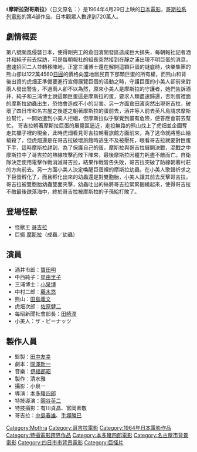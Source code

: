 {{noteTA
|T=zh-tw:摩斯拉對哥吉拉; zh-hk:摩斯拉對哥斯拉; zh-hans:摩斯拉对哥斯拉;
|1=zh-tw:哥吉拉; zh-hk:哥斯拉; zh-hans:哥斯拉;
}}
{{Infobox Film
| name               = 摩斯拉對哥斯拉
| original_name      = モスラ対ゴジラ
| image              = 摩斯拉對哥吉拉.jpg|100px
| imagesize          = 
| caption            = 
| director           = [[本多豬四郎|本多豬四郎]]
| producer           = [[田中友幸|田中友幸]]
| writer             = [[關澤新一|關澤新一]]
| starring           = [[寶田明|寶田明]]<br>[[星由里子|星由里子]]<br>[[小泉博|小泉博]]<br>[[佐原健二|佐原健二]]<br>[[藤木悠|藤木悠]]<br>[[田島義文|田島義文]]<br>[[田崎潤|田崎潤]]
| music              = [[伊福部昭|伊福部昭]]
| narrator           = 
| cinematography     = 
| editing            = 
| production_company = [[東寶電影公司|東寶]]
| distributor        = [[東寶電影公司|東寶]]
| released           = 1964年4月29日
| runtime            = 89分鐘
| country            = {{JPN}}
| language           = 日語
| budget             = 
| gross              = 23億3000萬[[日幣|日幣]]
| preceded_by        = [[摩斯拉_(1961年)|摩斯拉 (1961年)]]、[[金剛對哥斯拉|金剛對哥斯拉]]
| followed_by        = [[三大怪獸_地球最大決戰|三大怪獸 地球最大決戰]]
| website            = 
| amg_id             = 
| imdb_id            = 
| cn_name            = 
| hk_name            = 
| tw_name            = 摩斯拉大戰哥吉拉(言佳有限公司DVD)
}}
《'''摩斯拉對哥斯拉'''》（日文原名：'''{{lang|ja|モスラ対ゴジラ}}'''）是1964年4月29日上映的[[日本|日本]][[電影|電影]]，[[哥斯拉系列電影|哥斯拉系列電影]]的第4部作品，日本觀眾人數達到720萬人。

== 劇情概要 ==
第八號颱風侵襲日本，使得剛完工的倉田濱開發區造成巨大損失，每朝報社記者酒井和純子前去採訪，可是每朝報社的組長突然接到在靜之浦出現不明巨蛋的消息，盡速招回二人並轉移陣地，正當三浦博士還在解開這顆巨蛋的謎底時，快樂集團的熊山卻以122萬4560[[日圓|日圓]]的價格向當地居民買下那顆巨蛋的所有權，而熊山和背後出資的虎畑正準備要進行宣傳展覽巨蛋的活動之時，守護巨蛋的小美人卻前來對兩人發出警告，不過兩人卻不以為然，原來小美人是摩斯拉的守護者，她們告訴酒井、純子和三浦博士說這顆巨蛋這是摩斯拉的蛋，要求人類盡速歸還，否則蛋裡面的摩斯拉幼蟲出生，恐怕會造成不小的災害。另一方面倉田濱突然出現哥吉拉，破壞了四日市和名古屋之後遂之朝著摩斯拉的蛋前去，酒井等人前去英凡島請求摩斯拉幫忙，一開始遭到小美人拒絕，但摩斯拉似乎察覺到蛋有危險，便答應會前去幫忙。
哥吉拉朝著摩斯拉巨蛋的展覽區逼近，走投無路的熊山找上了虎畑並企圖奪走其櫃子裡的現金，此時虎畑看見哥吉拉朝著旅館方面前來，為了逃命就將熊山給槍殺了，但虎畑還是在哥吉拉破壞旅館時逃生不及被壓死，眼看哥吉拉就要對巨蛋下手，這時摩斯拉趕到，為了保護自己的蛋，摩斯拉與哥吉拉展開決戰，混戰之中摩斯拉中了哥吉拉的熱線攻擊而敗下陣來，最後摩斯拉因體力耗盡不敵而亡。自衛隊決定使用電擊作戰消滅哥吉拉，結果作戰皆告失敗，哥吉拉突破了防線朝著村莊的方向前去。另一方面小美人決定喚醒巨蛋裡的摩斯拉幼蟲，在小美人歌聲祈求之下巨蛋孵化了，而且孵化出來的幼蟲還是對雙胞胎，小美人讓其前去反擊哥吉拉，哥吉拉被雙胞胎幼蟲雙面夾擊，幼蟲吐出的絲將哥吉拉緊緊捆繞起來，使得哥吉拉不敵最後跌落海中，終於哥吉拉被摩斯拉的子孫給打敗了。

== 登場怪獸 ==
*怪獸王 [[哥吉拉|哥吉拉]]
*巨蛾 [[摩斯拉|摩斯拉]]（成蟲／幼蟲）

== 演員 ==
*酒井市郎：[[寶田明|寶田明]]
*中西純子：[[星由里子|星由里子]]
*三浦博士：[[小泉博|小泉博]]
*中村二郎：[[藤木悠|藤木悠]]
*熊山：[[田島義文|田島義文]]
*虎畑次郎：[[佐原健二|佐原健二]]
*每昭新聞社會部長：[[田崎潤|田崎潤]]
*小美人：ザ・ピーナッツ

== 製作人員 ==
* 監製：[[田中友幸|田中友幸]]
* 劇本：[[關澤新一|關澤新一]]
* 音樂：[[伊福部昭|伊福部昭]]
* 製作：清水雅
* 攝影：小泉一
* 導演：[[本多豬四郎|本多豬四郎]]
* 特技導演：[[圓谷英二|圓谷英二]]
* 特技攝影：有川貞昌、富岡素敬
* 哥吉拉：[[中島春雄|中島春雄]]、[[手塚勝巳|手塚勝巳]] 

{{Godzilla}}
{{Mothra}}
{{本多豬四郎監督作品}}
{{DEFAULTSORT:Mosura tai gojira}}
[[Category:Mothra|Category:Mothra]]
[[Category:哥吉拉電影|Category:哥吉拉電影]]
[[Category:1964年日本電影作品|Category:1964年日本電影作品]]
[[Category:特攝電影跨界作品|Category:特攝電影跨界作品]]
[[Category:本多豬四郎電影|Category:本多豬四郎電影]]
[[Category:名古屋市背景電影|Category:名古屋市背景電影]]
[[Category:四日市市背景電影|Category:四日市市背景電影]]
[[Category:巨怪片|Category:巨怪片]]